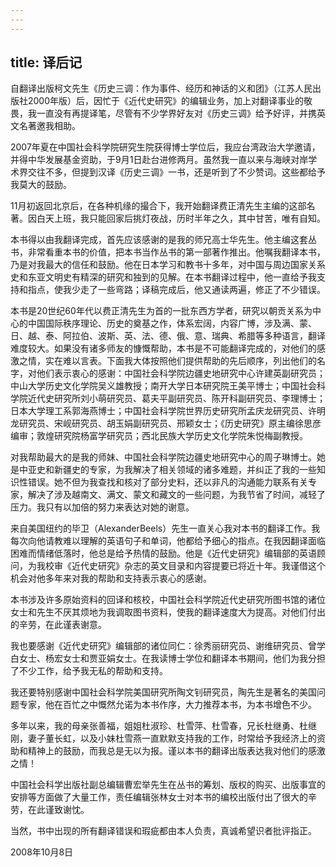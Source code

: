```yaml
---
---
---
```

title: 译后记
---



自翻译出版柯文先生《历史三调：作为事件、经历和神话的义和团》（江苏人民出版社2000年版）后，因忙于《近代史研究》的编辑业务，加上对翻译事业的敬畏，我一直没有再提译笔，尽管有不少学界好友对《历史三调》给予好评，并携英文名著邀我相助。

2007年夏在中国社会科学院研究生院获得博士学位后，我应台湾政治大学邀请，并得中华发展基金资助，于9月1日赴台进修两月。虽然我一直以来与海峡对岸学术界交往不多，但提到汉译《历史三调》一书，还是听到了不少赞词。这些都给予我莫大的鼓励。

11月初返回北京后，在各种机缘的撮合下，我开始翻译费正清先生主编的这部名著。因白天上班，我只能回家后挑灯夜战，历时半年之久，其中甘苦，唯有自知。

本书得以由我翻译完成，首先应该感谢的是我的师兄高士华先生。他主编这套丛书，非常看重本书的价值，把本书当作丛书的第一部著作推出。他嘱我翻译本书，乃是对我最大的信任和鼓励。他在日本学习和教书十多年，对中国与周边国家关系史和东亚文明史有精深的研究和独到的见解。在本书翻译过程中，他一直给予我支持和指点，使我少走了一些弯路；译稿完成后，他又通读两遍，修正了不少错误。

本书是20世纪60年代以费正清先生为首的一批东西方学者，研究以朝贡关系为中心的中国国际秩序理论、历史的奠基之作，体系宏阔，内容广博，涉及满、蒙、日、越、泰、阿拉伯、波斯、英、法、德、俄、意、瑞典、希腊等多种语言，翻译难度较大。如果没有诸多师友的慷慨帮助，本书是不可能翻译完成的，对他们的感激之情，实在难以言表。下面我大体按照他们提供帮助的先后顺序，列出他们的名字，对他们表示衷心的感谢：中国社会科学院边疆史地研究中心许建英副研究员；中山大学历史文化学院吴义雄教授；南开大学日本研究院王美平博士；中国社会科学院近代史研究所刘小萌研究员、葛夫平副研究员、陈开科副研究员、李理博士；日本大学理工系郭海燕博士；中国社会科学院世界历史研究所孟庆龙研究员、许明龙研究员、宋岘研究员、胡玉娟副研究员、邢颖女士；《历史研究》原主编徐思彦编审；敦煌研究院杨富学研究员；西北民族大学历史文化学院朱悦梅副教授。

对我帮助最大的是我的师妹、中国社会科学院边疆史地研究中心的周子琳博士。她是中亚史和新疆史的专家，为我解决了相关领域的诸多难题，并纠正了我的一些知识性错误。她不但为我查找和核对了部分史料，还以非凡的沟通能力联系有关专家，解决了涉及越南文、满文、蒙文和藏文的一些问题，为我节省了时间，减轻了压力。我只有以加倍的努力来表达对她的谢意。

来自美国纽约的毕卫（AlexanderBeels）先生一直关心我对本书的翻译工作。我每次向他请教难以理解的英语句子和单词，他都给予细心的指点。在我因翻译面临困难而情绪低落时，他总是给予热情的鼓励。他是《近代史研究》编辑部的英语顾问，为我校审《近代史研究》杂志的英文目录和内容提要已将近十年。我谨借这个机会对他多年来对我的帮助和支持表示衷心的感谢。

本书涉及许多原始资料的回译和核校，中国社会科学院近代史研究所图书馆的诸位女士和先生不厌其烦地为我调取图书资料，使我的翻译速度大为提高。对他们付出的辛劳，在此谨表谢意。

我也要感谢《近代史研究》编辑部的诸位同仁：徐秀丽研究员、谢维研究员、曾学白女士、杨宏女士和贾亚娟女士。在我读博士学位和翻译本书期间，他们为我分担了不少工作，给予我无私的帮助和支持。

我还要特别感谢中国社会科学院美国研究所陶文钊研究员，陶先生是著名的美国问题专家，他在百忙之中慨然允诺为本书作序，大力推荐本书，为本书增色不少。

多年以来，我的母亲张善福，姐姐杜淑珍、杜雪萍、杜雪春，兄长杜继勇、杜继刚，妻子董长虹，以及小妹杜雪燕一直默默支持我的工作，时常给予我经济上的资助和精神上的鼓励，而我总是无以为报。谨以本书的翻译出版表达我对他们的感激之情！

中国社会科学出版社副总编辑曹宏举先生在丛书的筹划、版权的购买、出版事宜的安排等方面做了大量工作，责任编辑张林女士对本书的编校出版付出了很大的辛劳，在此谨致谢忱。

当然，书中出现的所有翻译错误和瑕疵都由本人负责，真诚希望识者批评指正。

2008年10月8日